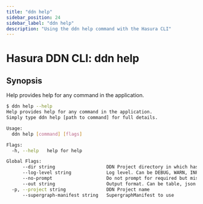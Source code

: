 ```yaml
---
title: "ddn help"
sidebar_position: 24
sidebar_label: "ddn help"
description: "Using the ddn help command with the Hasura CLI"
---
```


# Hasura DDN CLI: ddn help

## Synopsis
Help provides help for any command in the application.

```bash
$ ddn help --help
Help provides help for any command in the application.
Simply type ddn help [path to command] for full details.

Usage:
  ddn help [command] [flags]

Flags:
  -h, --help   help for help

Global Flags:
      --dir string                   DDN Project directory in which hasura.yaml is present (default ".")
      --log-level string             Log level. Can be DEBUG, WARN, INFO, ERROR, or FATAL. (default "INFO")
      --no-prompt                    Do not prompt for required but missing flags
      --out string                   Output format. Can be table, json or yaml. (default "table")
  -p, --project string               DDN Project name
      --supergraph-manifest string   SupergraphManifest to use
```

